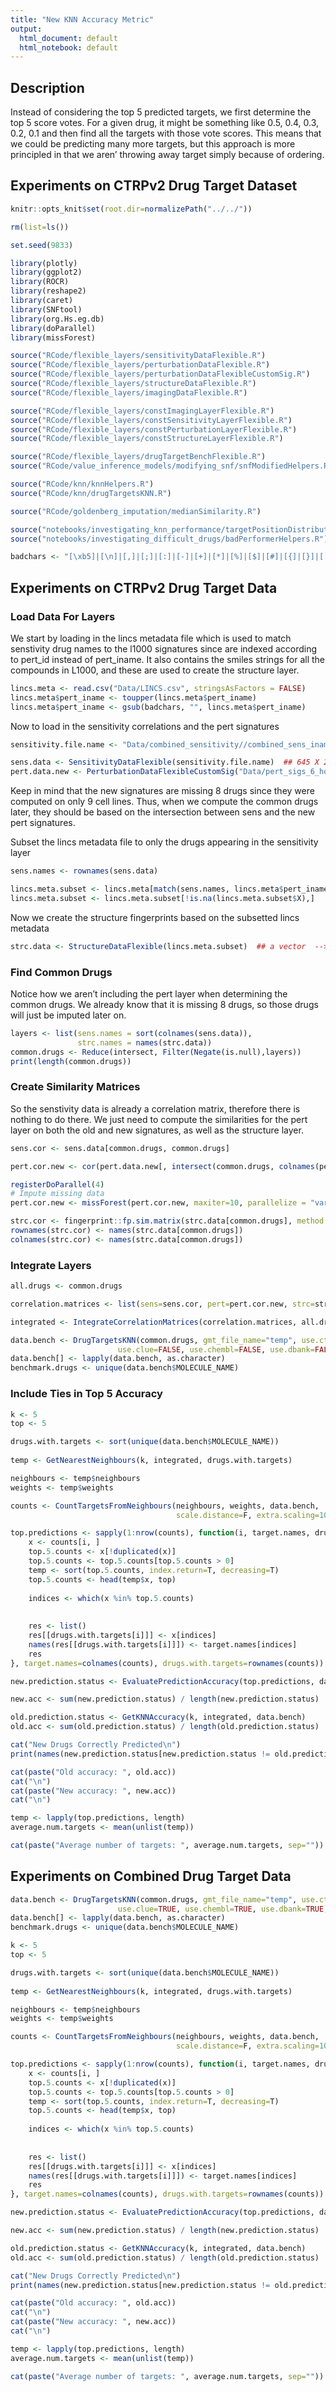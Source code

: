 ```yaml
---
title: "New KNN Accuracy Metric"
output:
  html_document: default
  html_notebook: default
---
```


## Description

Instead of considering the top 5 predicted targets, we first determine the top 5 score votes. For a given drug, it might be something like 0.5, 0.4, 0.3, 0.2, 0.1 and then find all the targets with those vote scores. This means that we could be predicting many more targets, but this approach is more principled in that we aren' throwing away target simply because of ordering.

## Experiments on CTRPv2 Drug Target Dataset

```r
knitr::opts_knit$set(root.dir=normalizePath("../../"))
```

```r
rm(list=ls())

set.seed(9833)

library(plotly)
library(ggplot2)
library(ROCR)
library(reshape2)
library(caret)
library(SNFtool)
library(org.Hs.eg.db)
library(doParallel)
library(missForest)

source("RCode/flexible_layers/sensitivityDataFlexible.R")
source("RCode/flexible_layers/perturbationDataFlexible.R")
source("RCode/flexible_layers/perturbationDataFlexibleCustomSig.R")
source("RCode/flexible_layers/structureDataFlexible.R")
source("RCode/flexible_layers/imagingDataFlexible.R")

source("RCode/flexible_layers/constImagingLayerFlexible.R")
source("RCode/flexible_layers/constSensitivityLayerFlexible.R")
source("RCode/flexible_layers/constPerturbationLayerFlexible.R")
source("RCode/flexible_layers/constStructureLayerFlexible.R")

source("RCode/flexible_layers/drugTargetBenchFlexible.R")
source("RCode/value_inference_models/modifying_snf/snfModifiedHelpers.R")

source("RCode/knn/knnHelpers.R")
source("RCode/knn/drugTargetsKNN.R")

source("RCode/goldenberg_imputation/medianSimilarity.R")

source("notebooks/investigating_knn_performance/targetPositionDistributionHelpers.R")
source("notebooks/investigating_difficult_drugs/badPerformerHelpers.R")

badchars <- "[\xb5]|[\n]|[,]|[;]|[:]|[-]|[+]|[*]|[%]|[$]|[#]|[{]|[}]|[[]|[]]|[|]|[\\^]|[/]|[\\]|[.]|[_]|[ ]"
```

## Experiments on CTRPv2 Drug Target Data

### Load Data For Layers

We start by loading in the lincs metadata file which is used to match senstivity drug names to the l1000 signatures since are indexed according to pert_id instead of pert_iname. It also contains the smiles strings for all the compounds in L1000, and these are used to create the structure layer.

```r
lincs.meta <- read.csv("Data/LINCS.csv", stringsAsFactors = FALSE)
lincs.meta$pert_iname <- toupper(lincs.meta$pert_iname)
lincs.meta$pert_iname <- gsub(badchars, "", lincs.meta$pert_iname)
```

Now to load in the sensitivity correlations and the pert signatures

```r
sensitivity.file.name <- "Data/combined_sensitivity//combined_sens_iname_replaced.RData"

sens.data <- SensitivityDataFlexible(sensitivity.file.name)  ## 645 X 239
pert.data.new <- PerturbationDataFlexibleCustomSig("Data/pert_sigs_6_hour/pert_features_full.RData")
```

Keep in mind that the new signatures are missing 8 drugs since they were computed on only 9 cell lines. Thus, when we compute the common drugs later, they should be based on the intersection between sens and the new pert signatures.

Subset the lincs metadata file to only the drugs appearing in the sensitivity layer

```r
sens.names <- rownames(sens.data)

lincs.meta.subset <- lincs.meta[match(sens.names, lincs.meta$pert_iname),]
lincs.meta.subset <- lincs.meta.subset[!is.na(lincs.meta.subset$X),]
```


Now we create the structure fingerprints based on the subsetted lincs metadata

```r
strc.data <- StructureDataFlexible(lincs.meta.subset)  ## a vector  --> 239 elemnts
```

### Find Common Drugs

Notice how we aren't including the pert layer when determining the common drugs. We already know that it is missing 8 drugs, so those drugs will just be imputed later on.

```r
layers <- list(sens.names = sort(colnames(sens.data)), 
               strc.names = names(strc.data))
common.drugs <- Reduce(intersect, Filter(Negate(is.null),layers))
print(length(common.drugs))
```

### Create Similarity Matrices

So the senstivity data is already a correlation matrix, therefore there is nothing to do there. We just need to compute the similarities for the pert layer on both the old and new signatures, as well as the structure layer.

```r
sens.cor <- sens.data[common.drugs, common.drugs]

pert.cor.new <- cor(pert.data.new[, intersect(common.drugs, colnames(pert.data.new))], method="pearson", use="pairwise.complete.obs")

registerDoParallel(4)
# Impute missing data
pert.cor.new <- missForest(pert.cor.new, maxiter=10, parallelize = "variables")$ximp

strc.cor <- fingerprint::fp.sim.matrix(strc.data[common.drugs], method = "tanimoto")
rownames(strc.cor) <- names(strc.data[common.drugs])
colnames(strc.cor) <- names(strc.data[common.drugs])
```

### Integrate Layers

```r
all.drugs <- common.drugs

correlation.matrices <- list(sens=sens.cor, pert=pert.cor.new, strc=strc.cor)

integrated <- IntegrateCorrelationMatrices(correlation.matrices, all.drugs)
```

```r
data.bench <- DrugTargetsKNN(common.drugs, gmt_file_name="temp", use.ctrpv2=TRUE,
                        use.clue=FALSE, use.chembl=FALSE, use.dbank=FALSE, use.dtc=FALSE)
data.bench[] <- lapply(data.bench, as.character)
benchmark.drugs <- unique(data.bench$MOLECULE_NAME)
```

### Include Ties in Top 5 Accuracy

```r
k <- 5
top <- 5

drugs.with.targets <- sort(unique(data.bench$MOLECULE_NAME))
    
temp <- GetNearestNeighbours(k, integrated, drugs.with.targets)

neighbours <- temp$neighbours
weights <- temp$weights

counts <- CountTargetsFromNeighbours(neighbours, weights, data.bench, 
                                     scale.distance=F, extra.scaling=100)

top.predictions <- sapply(1:nrow(counts), function(i, target.names, drugs.with.targets) {
    x <- counts[i, ]
    top.5.counts <- x[!duplicated(x)]
    top.5.counts <- top.5.counts[top.5.counts > 0]
    temp <- sort(top.5.counts, index.return=T, decreasing=T)
    top.5.counts <- head(temp$x, top)
    
    indices <- which(x %in% top.5.counts)
    
    
    res <- list()
    res[[drugs.with.targets[i]]] <- x[indices]
    names(res[[drugs.with.targets[i]]]) <- target.names[indices]
    res
}, target.names=colnames(counts), drugs.with.targets=rownames(counts))

new.prediction.status <- EvaluatePredictionAccuracy(top.predictions, data.bench)

new.acc <- sum(new.prediction.status) / length(new.prediction.status)

old.prediction.status <- GetKNNAccuracy(k, integrated, data.bench)
old.acc <- sum(old.prediction.status) / length(old.prediction.status)

cat("New Drugs Correctly Predicted\n")
print(names(new.prediction.status[new.prediction.status != old.prediction.status]))

cat(paste("Old accuracy: ", old.acc))
cat("\n")
cat(paste("New accuracy: ", new.acc))
cat("\n")

temp <- lapply(top.predictions, length)
average.num.targets <- mean(unlist(temp))

cat(paste("Average number of targets: ", average.num.targets, sep=""))

```


## Experiments on Combined Drug Target Data

```r
data.bench <- DrugTargetsKNN(common.drugs, gmt_file_name="temp", use.ctrpv2=TRUE,
                        use.clue=TRUE, use.chembl=TRUE, use.dbank=TRUE, use.dtc=FALSE)
data.bench[] <- lapply(data.bench, as.character)
benchmark.drugs <- unique(data.bench$MOLECULE_NAME)
```

```r
k <- 5
top <- 5

drugs.with.targets <- sort(unique(data.bench$MOLECULE_NAME))
    
temp <- GetNearestNeighbours(k, integrated, drugs.with.targets)

neighbours <- temp$neighbours
weights <- temp$weights

counts <- CountTargetsFromNeighbours(neighbours, weights, data.bench, 
                                     scale.distance=F, extra.scaling=100)

top.predictions <- sapply(1:nrow(counts), function(i, target.names, drugs.with.targets) {
    x <- counts[i, ]
    top.5.counts <- x[!duplicated(x)]
    top.5.counts <- top.5.counts[top.5.counts > 0]
    temp <- sort(top.5.counts, index.return=T, decreasing=T)
    top.5.counts <- head(temp$x, top)
    
    indices <- which(x %in% top.5.counts)
    
    
    res <- list()
    res[[drugs.with.targets[i]]] <- x[indices]
    names(res[[drugs.with.targets[i]]]) <- target.names[indices]
    res
}, target.names=colnames(counts), drugs.with.targets=rownames(counts))

new.prediction.status <- EvaluatePredictionAccuracy(top.predictions, data.bench)

new.acc <- sum(new.prediction.status) / length(new.prediction.status)

old.prediction.status <- GetKNNAccuracy(k, integrated, data.bench)
old.acc <- sum(old.prediction.status) / length(old.prediction.status)

cat("New Drugs Correctly Predicted\n")
print(names(new.prediction.status[new.prediction.status != old.prediction.status]))

cat(paste("Old accuracy: ", old.acc))
cat("\n")
cat(paste("New accuracy: ", new.acc))
cat("\n")

temp <- lapply(top.predictions, length)
average.num.targets <- mean(unlist(temp))

cat(paste("Average number of targets: ", average.num.targets, sep=""))
```
